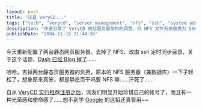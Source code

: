 ```yaml
---
layout: post
title: "还是 VeryCD..."
tags: ["tech", "verycd", "server management", "nfs", "ssh", "system administration", "web server", "invitation system", "google", "networking"]
description: "作者分享了 VeryCD 网站服务器架构的调整，将 NFS 文件系统替换为 SSH 定时同步目录的方案，减轻了服务器负担。同时提到 VeryCD 实施推荐注册制后，用户更加珍惜账号并产生归属感，认为这种效仿 Google 的邀请制策略很有效。"
publishDate: "2004-11-18 21:44:36"
---
```


今天重新配置了两台静态网页服务器，去掉了 NFS，改由 ssh 定时同步目录，关于这个话题，[Dash 已经 Blog 掉了](http://blog.verycd.com/dash/cmd=showentry&eid=142)……

哈哈，去掉两台静态页服务器的负担，原本的 NFS 服务器（兼数据库）一下子轻松了，想象原来真笨，都是静态页干吗要 NFS 嘛……汗死了……

自从 [VeryCD 实行推荐注册之后](http://bbs.verycd.com/forum/t/108569.shtml)，网友们明显开始珍惜自己的帐号了，而且有一种光荣感和使命感了……想不到学 [Google](http://gmail.google.com/) 的这招还真管用~~

